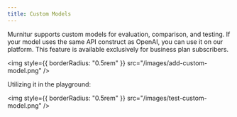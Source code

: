 ```yaml
---
title: Custom Models
---
```


Murnitur supports custom models for evaluation, comparison, and testing. If your model uses the same API construct as OpenAI, you can use it on our platform. This feature is available exclusively for business plan subscribers.

<img style={{ borderRadius: "0.5rem" }} src="/images/add-custom-model.png" />

Utilizing it in the playground:

<img style={{ borderRadius: "0.5rem" }} src="/images/test-custom-model.png" />
